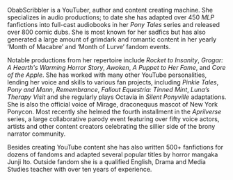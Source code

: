 ObabScribbler is a YouTuber, author and content creating machine. She specializes in audio productions; to date she has adapted over 450 _MLP_ fanfictions into full-cast audiobooks in her _Pony Tales_ series and released over 800 comic dubs. She is most known for her sadfics but has also generated a large amount of grimdark and romantic content in her yearly ‘Month of Macabre’ and ‘Month of Lurve’ fandom events.

Notable productions from her repertoire include _Rocket to Insanity_, _Grogar: A Hearth's Warming Horror Story_, _Awoken_, _A Puppet to Her Fame_, and _Core of the Apple_. She has worked with many other YouTube personalities, lending her voice and skills to various fan projects, including _Pinkie Tales_, _Pony and Mann_, _Remembrance_, _Fallout Equestria: Tinned Mint_, _Luna’s Therapy Visit_ and she regularly plays Octavia in _Silent Ponyville_ adaptations. She is also the official voice of Mirage, draconequus mascot of New York Ponycon. Most recently she helmed the fourth installment in the _Aprilverse_ series, a large collaborative parody event featuring over fifty voice actors, artists and other content creators celebrating the sillier side of the brony narrator community.

Besides creating YouTube content she has also written 500+ fanfictions for dozens of fandoms and adapted several popular titles by horror mangaka Junji Ito. Outside fandom she is a qualified English, Drama and Media Studies teacher with over ten years of experience.
